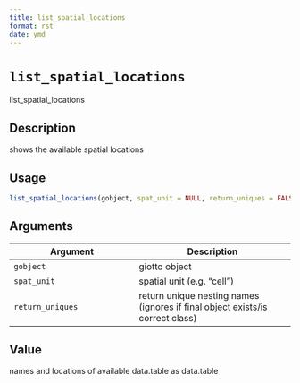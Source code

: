 ```yaml
--- 
title: list_spatial_locations 
format: rst 
date: ymd 
--- 
```

# `list_spatial_locations`

list_spatial_locations


## Description

shows the available spatial locations


## Usage

```r
list_spatial_locations(gobject, spat_unit = NULL, return_uniques = FALSE)
```


## Arguments

Argument      |Description
------------- |----------------
`gobject`     |     giotto object
`spat_unit`     |     spatial unit (e.g. "cell")
`return_uniques`     |     return unique nesting names (ignores if final object exists/is correct class)


## Value

names and locations of available data.table as data.table


